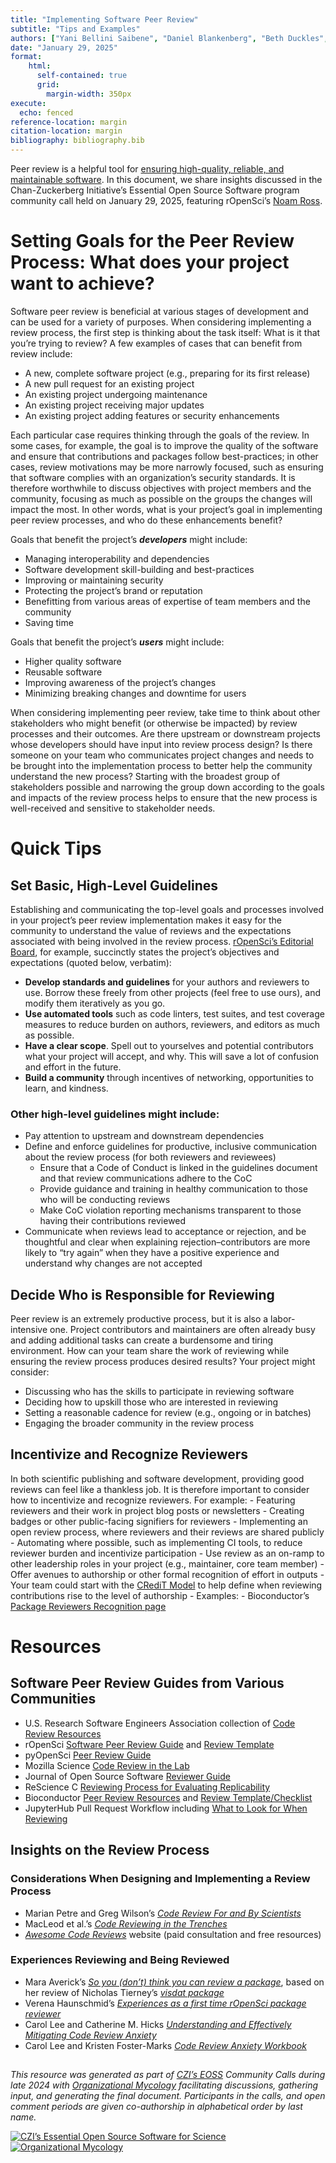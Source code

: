 ```yaml
---
title: "Implementing Software Peer Review"
subtitle: "Tips and Examples"
authors: ["Yani Bellini Saibene", "Daniel Blankenberg", "Beth Duckles", "Jonah Duckles", "Kate Hertweck", "Daniel S. Katz", "Josh Moore", "Noam Ross", "Lior Schachaf", "Reshama Shaikh", "Dan Sholler", "Carol Willing"]
date: "January 29, 2025"
format:
    html: 
      self-contained: true
      grid: 
        margin-width: 350px
execute: 
  echo: fenced
reference-location: margin
citation-location: margin
bibliography: bibliography.bib
---
```


Peer review is a helpful tool for [ensuring high-quality, reliable, and maintainable software](https://ropensci.org/software-review/). In this document, we share insights discussed in the Chan-Zuckerberg Initiative’s Essential Open Source Software program community call held on January 29, 2025, featuring rOpenSci’s [Noam Ross](https://www.noamross.net/). 


# Setting Goals for the Peer Review Process: What does your project want to achieve? 

Software peer review is beneficial at various stages of development and can be used for a variety of purposes. When considering implementing a review process, the first step is thinking about the task itself: What is it that you’re trying to review? A few examples of cases that can benefit from review include:

- A new, complete software project (e.g., preparing for its first release)
- A new pull request for an existing project
- An existing project undergoing maintenance
- An existing project receiving major updates
- An existing project adding features or security enhancements

Each particular case requires thinking through the goals of the review. In some cases, for example, the goal is to improve the quality of the software and ensure that contributions and packages follow best-practices; in other cases, review motivations may be more narrowly focused, such as ensuring that software complies with an organization’s security standards. It is therefore worthwhile to discuss objectives with project members and the community, focusing as much as possible on the groups the changes will impact the most. In other words, what is your project’s goal in implementing peer review processes, and who do these enhancements benefit?

Goals that benefit the project’s ***developers*** might include:

- Managing interoperability and dependencies
- Software development skill-building and best-practices
- Improving or maintaining security
- Protecting the project’s brand or reputation
- Benefitting from various areas of expertise of team members and the community
- Saving time

Goals that benefit the project’s ***users*** might include:

- Higher quality software
- Reusable software
- Improving awareness of the project's changes
- Minimizing breaking changes and downtime for users

When considering implementing peer review, take time to think about other stakeholders who might benefit (or otherwise be impacted) by review processes and their outcomes. Are there upstream or downstream projects whose developers should have input into review process design? Is there someone on your team who communicates project changes and needs to be brought into the implementation process to better help the community understand the new process? Starting with the broadest group of stakeholders possible and narrowing the group down according to the goals and impacts of the review process helps to ensure that the new process is well-received and sensitive to stakeholder needs.


# Quick Tips

## Set Basic, High-Level Guidelines

Establishing and communicating the top-level goals and processes involved in your project’s peer review implementation makes it easy for the community to understand the value of reviews and the expectations associated with being involved in the review process. [rOpenSci’s Editorial Board](https://numfocus.org/blog/how-ropensci-uses-code-review-to-promote-reproducible-science), for example, succinctly states the project’s objectives and expectations (quoted below, verbatim):

 - **Develop standards and guidelines** for your authors and reviewers to use. Borrow these freely from other projects (feel free to use ours), and modify them iteratively as you go.
- **Use automated tools** such as code linters, test suites, and test coverage measures to reduce burden on authors, reviewers, and editors as much as possible.
- **Have a clear scope**. Spell out to yourselves and potential contributors what your project will accept, and why. This will save a lot of confusion and effort in the future.
- **Build a community** through incentives of networking, opportunities to learn, and kindness.

### Other high-level guidelines might include:

- Pay attention to upstream and downstream dependencies 
- Define and enforce guidelines for productive, inclusive communication about the review process (for both reviewers and reviewees) 
    - Ensure that a Code of Conduct is linked in the guidelines document and that review communications adhere to the CoC
    - Provide guidance and training in healthy communication to those who will be conducting reviews
    - Make CoC violation reporting mechanisms transparent to those having their contributions reviewed
- Communicate when reviews lead to acceptance or rejection, and be thoughtful and clear when explaining rejection–contributors are more likely to “try again” when they have a positive experience and understand why changes are not accepted

## Decide Who is Responsible for Reviewing

Peer review is an extremely productive process, but it is also a labor-intensive one. Project contributors and maintainers are often already busy and adding additional tasks can create a burdensome and tiring environment. How can your team share the work of reviewing while ensuring the review process produces desired results? Your project might consider:

- Discussing who has the skills to participate in reviewing software
- Deciding how to upskill those who are interested in reviewing
- Setting a reasonable cadence for review (e.g., ongoing or in batches)
- Engaging the broader community in the review process

## Incentivize and Recognize Reviewers

In both scientific publishing and software development, providing good reviews can feel like a thankless job. It is therefore important to consider how to incentivize and recognize reviewers. For example:
- Featuring reviewers and their work in project blog posts or newsletters 
- Creating badges or other public-facing signifiers for reviewers
- Implementing an open review process, where reviewers and their reviews are shared publicly
- Automating where possible, such as implementing CI tools, to reduce reviewer burden and incentivize participation
- Use review as an on-ramp to other leadership roles in your project (e.g., maintainer, core team member)
- Offer avenues to authorship or other formal recognition of effort in outputs
     - Your team could start with the [CRediT Model](https://credit.niso.org/) to help define when reviewing contributions rise to the level of authorship
- Examples:
    - Bioconductor’s [Package Reviewers Recognition page](https://bioconductor.org/about/package-reviewers/) 

# Resources

## Software Peer Review Guides from Various Communities

- U.S. Research Software Engineers Association collection of [Code Review Resources](https://us-rse.org/wg/code-review/) 
- rOpenSci [Software Peer Review Guide](https://ropensci.org/software-review/) and [Review Template](https://devguide.ropensci.org/reviewtemplate.html) 
- pyOpenSci [Peer Review Guide](https://www.pyopensci.org/software-peer-review/how-to/reviewer-guide.html) 
- Mozilla Science [Code Review in the Lab](https://mozillascience.github.io/codeReview/intro.html) 
- Journal of Open Source Software [Reviewer Guide](https://joss.readthedocs.io/en/latest/reviewer_guidelines.html) 
- ReScience C [Reviewing Process for Evaluating Replicability](https://rescience.github.io/edit/)  
- Bioconductor [Peer Review Resources](http://contributions.bioconductor.org/reviewer-resources-overview.html) and [Review Template/Checklist](http://contributions.bioconductor.org/docs/package-review-checklist.md) 
- JupyterHub Pull Request Workflow including [What to Look for When Reviewing](https://jupyterhub-team-compass.readthedocs.io/en/latest/practices/pull_requests.html#what-to-look-for-when-reviewing) 


## Insights on the Review Process 

### Considerations When Designing and Implementing a Review Process

- Marian Petre and Greg Wilson’s _[Code Review For and By Scientists](https://arxiv.org/pdf/1407.5648v2)_
- MacLeod et al.’s _[Code Reviewing in the Trenches](https://www.awesomecodereviews.com/617bcf1e4c7b29784d396d71e1c1c010/Code-Reviewing-in-the-Trenches-Understanding-Challenges-Best-Practices-and-Tool-Needs.pdf)_ 
- _[Awesome Code Reviews](https://www.awesomecodereviews.com/workshops/)_ website (paid consultation and free resources)

### Experiences Reviewing and Being Reviewed

- Mara Averick’s _[So you (don’t) think you can review a package](https://ropensci.org/blog/2017/08/22/first-package-review/)_, based on her review of Nicholas Tierney’s _[visdat package](https://ropensci.org/blog/2017/08/22/visdat/)_
- Verena Haunschmid’s _[Experiences as a first time rOpenSci package reviewer](https://ropensci.org/blog/2017/09/08/first-review-experiences/)_
- Carol Lee and Catherine M. Hicks _[Understanding and Effectively Mitigating Code Review Anxiety](https://osf.io/preprints/psyarxiv/8k5a4_v1)_
- Carol Lee and Kristen Foster-Marks _[Code Review Anxiety Workbook](https://developer-success-lab.gitbook.io/code-review-anxiety-workbook-1)_


<!-- FOOTER & LOGOS Please do not modify below --> 
----
_This resource was generated as part of [CZI's EOSS](https://chanzuckerberg.com/eoss/) Community Calls during late 2024 with 
[Organizational Mycology](https://orgmycology.com) facilitating discussions, gathering input, 
and generating the final document. Participants in the calls, and open comment periods are 
given co-authorship in alphabetical order by last name._  
  

[![CZI's Essential Open Source Software for Science](img/CZI-EOSS.png)](https://czi.co/EOSS)
[![Organizational Mycology](img/om_short_logo.png)](https://orgmycology.com)

